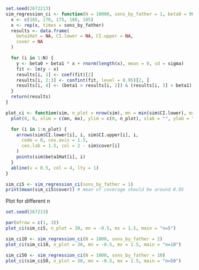```r
set.seed(2672213)
sim_regression_ci <- function(N = 10000, sons_by_father = 1, beta0 = 90, beta1 = 0.5, sigma = 5) {
  x <- c(165, 170, 175, 180, 185)
  x <- rep(x, times = sons_by_father)
  results <- data.frame(
    beta1Hat = NA, CI.lower = NA, CI.upper = NA,
    cover = NA
  )

  for (i in 1:N) {
    y <- beta0 + beta1 * x + rnorm(length(x), mean = 0, sd = sigma)
    fit <- lm(y ~ x)
    results[i, 1] <- coef(fit)[2]
    results[i, 2:3] <- confint(fit, level = 0.95)[2, ]
    results[i, 4] <- (beta1 > results[i, 2]) & (results[i, 3] > beta1) # how many times the interval covers the true value
  }
  return(results)
}

plot_ci <- function(sim, n_plot = nrow(sim), mn = min(sim$CI.lower), mx = max(sim$CI.upper), ...) {
  plot(0, 0, xlim = c(mn, mx), ylim = c(0, n_plot), xlab = "", ylab = "experiment", type = "n", ...)

  for (i in 1:n_plot) {
    arrows(sim$CI.lower[i], i, sim$CI.upper[i], i,
      code = 0, cex.axis = 1.5,
      cex.lab = 1.5, col = 2 - sim$cover[i]
    )
    points(sim$beta1Hat[i], i)
  }
  abline(v = 0.5, col = 4, lty = 1)
}
```

```r
sim_ci5 <- sim_regression_ci(sons_by_father = 1)
print(mean(sim_ci5$cover)) # mean of coverage should be around 0.95
```
Plot for different n

```r
set.seed(267213)

par(mfrow = c(1, 3))
plot_ci(sim_ci5, n_plot = 30, mn = -0.5, mx = 1.5, main = "n=5")

sim_ci10 <- sim_regression_ci(N = 1000, sons_by_father = 2)
plot_ci(sim_ci10, n_plot = 30, mn = -0.5, mx = 1.5, main = "n=10")

sim_ci50 <- sim_regression_ci(N = 1000, sons_by_father = 10)
plot_ci(sim_ci50, n_plot = 30, mn = -0.5, mx = 1.5, main = "n=50")
```